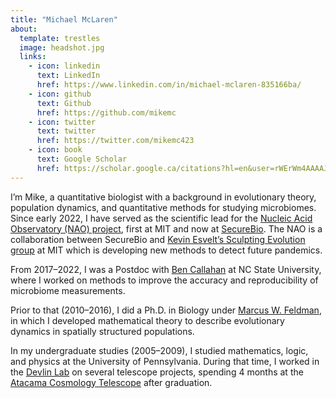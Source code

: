 ```yaml
---
title: "Michael McLaren"
about:
  template: trestles
  image: headshot.jpg
  links:
    - icon: linkedin
      text: LinkedIn
      href: https://www.linkedin.com/in/michael-mclaren-835166ba/
    - icon: github
      text: Github
      href: https://github.com/mikemc
    - icon: twitter
      text: twitter
      href: https://twitter.com/mikemc423
    - icon: book
      text: Google Scholar
      href: https://scholar.google.ca/citations?hl=en&user=rWErWm4AAAAJ&view_op=list_works&sortby=pubdate
---
```


I'm Mike, a quantitative biologist with a background in evolutionary theory, population dynamics, and quantitative methods for studying microbiomes.
Since early 2022, I have served as the scientific lead for the [Nucleic Acid Observatory (NAO) project](https://www.naobservatory.org/), first at MIT and now at [SecureBio](https://www.securebio.org).
The NAO is a collaboration between SecureBio and [Kevin Esvelt's Sculpting Evolution group](https://sculptingevolution.org/) at MIT which is developing new methods to detect future pandemics.

From 2017--2022, I was a Postdoc with [Ben Callahan](https://callahanlab.cvm.ncsu.edu) at NC State University, where I worked on methods to improve the accuracy and reproducibility of microbiome measurements.

Prior to that (2010--2016), I did a Ph.D. in Biology under [Marcus W. Feldman](https://www-evo.stanford.edu/marc.html), in which I developed mathematical theory to describe evolutionary dynamics in spatially structured populations.

In my undergraduate studies (2005--2009), I studied mathematics, logic, and physics at the University of Pennsylvania.
During that time, I worked in the [Devlin Lab](http://web.sas.upenn.edu/devlinlab/) on several telescope projects, spending 4 months at the [Atacama Cosmology Telescope](https://en.wikipedia.org/wiki/Atacama_Cosmology_Telescope) after graduation.
